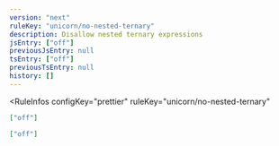 ```yaml
---
version: "next"
ruleKey: "unicorn/no-nested-ternary"
description: Disallow nested ternary expressions
jsEntry: ["off"]
previousJsEntry: null
tsEntry: ["off"]
previousTsEntry: null
history: []
---
```


<RuleInfos 
  configKey="prettier" 
  ruleKey="unicorn/no-nested-ternary" 
>

```json
["off"]
```

```json
["off"]
```

</RuleInfos>
